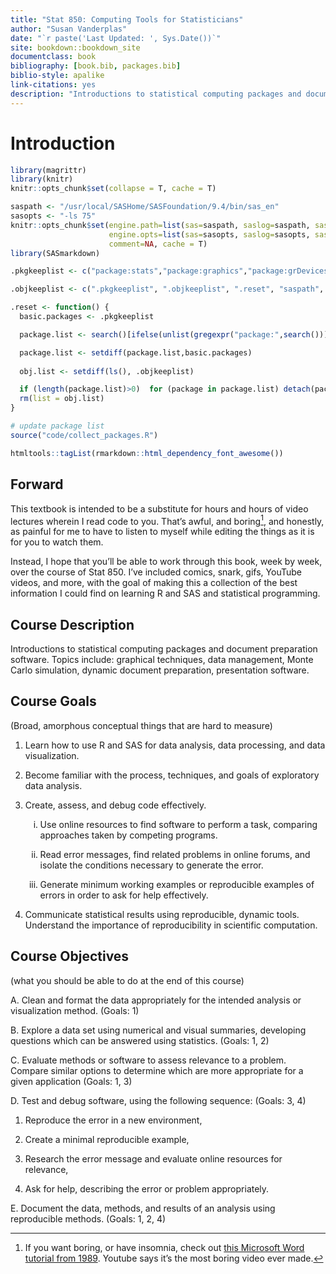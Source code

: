```yaml
--- 
title: "Stat 850: Computing Tools for Statisticians"
author: "Susan Vanderplas"
date: "`r paste('Last Updated: ', Sys.Date())`"
site: bookdown::bookdown_site
documentclass: book
bibliography: [book.bib, packages.bib]
biblio-style: apalike
link-citations: yes
description: "Introductions to statistical computing packages and document preparation software. Topics include: graphical techniques, data management, Monte Carlo simulation, dynamic document preparation, presentation software."
---
```



# Introduction {-}

```r
library(magrittr)
library(knitr)
knitr::opts_chunk$set(collapse = T, cache = T)
```

```r

saspath <- "/usr/local/SASHome/SASFoundation/9.4/bin/sas_en"
sasopts <- "-ls 75"
knitr::opts_chunk$set(engine.path=list(sas=saspath, saslog=saspath, sashtml=saspath),
                      engine.opts=list(sas=sasopts, saslog=sasopts, sashtml=sasopts), 
                      comment=NA, cache = T)
library(SASmarkdown)

```

```r
.pkgkeeplist <- c("package:stats","package:graphics","package:grDevices","package:utils","package:datasets","package:methods","package:base", "package:SASmarkdown", "package:rmarkdown", "package:knitr", "package:magrittr")

.objkeeplist <- c(".pkgkeeplist", ".objkeeplist", ".reset", "saspath", "sasopts")

.reset <- function() {
  basic.packages <- .pkgkeeplist

  package.list <- search()[ifelse(unlist(gregexpr("package:",search()))==1,TRUE,FALSE)]

  package.list <- setdiff(package.list,basic.packages)
  
  obj.list <- setdiff(ls(), .objkeeplist)

  if (length(package.list)>0)  for (package in package.list) detach(package, character.only=TRUE)
  rm(list = obj.list)
}
```

```r
# update package list
source("code/collect_packages.R")
```

```r
htmltools::tagList(rmarkdown::html_dependency_font_awesome())
```
## Forward {-}

This textbook is intended to be a substitute for hours and hours of video lectures wherein I read code to you. That's awful, and boring^[If you want boring, or have insomnia, check out [this Microsoft Word tutorial from 1989](https://www.youtube.com/watch?v=Jk71bPz5VLo). Youtube says it's the most boring video ever made.], and honestly, as painful for me to have to listen to myself while editing the things as it is for you to watch them.

Instead, I hope  that you'll be able to work through this book, week by week, over the course of Stat 850. I've included comics, snark, gifs, YouTube videos, and more, with the goal of making this a collection of the best information I could find on learning R and SAS and statistical programming. 


## Course Description {-}
Introductions to statistical computing packages and document preparation software. Topics include: graphical techniques, data management, Monte Carlo simulation, dynamic document preparation, presentation software.

## Course Goals {-}
(Broad, amorphous conceptual things that are hard to measure)

1. Learn how to use R and SAS for data analysis, data processing, and data visualization.

2. Become familiar with the process, techniques, and goals of exploratory data analysis.

3. Create, assess, and debug code effectively.

    i. Use online resources to find software to perform a task, comparing approaches taken by competing programs.
    
    ii. Read error messages, find related problems in online forums, and isolate the conditions necessary to generate the error.
    
    iii. Generate minimum working examples or reproducible examples of errors in order to ask for help effectively.

4. Communicate statistical results using reproducible, dynamic tools. Understand the importance of reproducibility in scientific computation.

## Course Objectives {-}
(what you should be able to do at the end of this course)

A. Clean and format the data appropriately for the intended analysis or visualization method. (Goals: 1)

B. Explore a data set using numerical and visual summaries, developing questions which can be answered using statistics. (Goals: 1, 2)

C. Evaluate methods or software to assess relevance to a problem. Compare similar options to determine which are more appropriate for a given application (Goals: 1, 3)

D. Test and debug software, using the following sequence: (Goals: 3, 4)

   1. Reproduce the error in a new environment,
  
   2. Create a minimal reproducible example,
  
   3. Research the error message and evaluate online resources for relevance,
   
   4. Ask for help, describing the error or problem appropriately.

E. Document the data, methods, and results of an analysis using reproducible methods. (Goals: 1, 2, 4)
